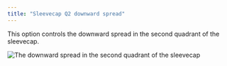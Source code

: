 ```yaml
---
title: "Sleevecap Q2 downward spread"
---
```



This option controls the downward spread in the second quadrant of the sleevecap.

![The downward spread in the second quadrant of the sleevecap](./sleevecapq2spread1.svg)

<Aboutsleevecap />


